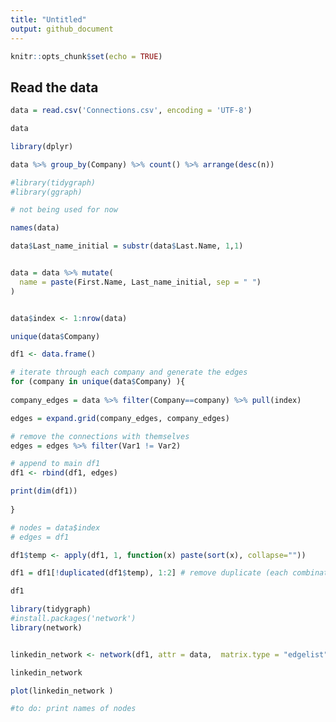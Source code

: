 ```yaml
---
title: "Untitled"
output: github_document
---
```


```r
knitr::opts_chunk$set(echo = TRUE)
```

## Read the data



```r
data = read.csv('Connections.csv', encoding = 'UTF-8')

data
```

```r
library(dplyr)

data %>% group_by(Company) %>% count() %>% arrange(desc(n))

```
```r

#library(tidygraph)
#library(ggraph)

# not being used for now

```
```r
names(data)
```

```r

data$Last_name_initial = substr(data$Last.Name, 1,1)


data = data %>% mutate(
  name = paste(First.Name, Last_name_initial, sep = " ")
)


data$index <- 1:nrow(data)

unique(data$Company)

df1 <- data.frame()

# iterate through each company and generate the edges 
for (company in unique(data$Company) ){
  
company_edges = data %>% filter(Company==company) %>% pull(index)

edges = expand.grid(company_edges, company_edges)

# remove the connections with themselves
edges = edges %>% filter(Var1 != Var2)

# append to main df1
df1 <- rbind(df1, edges)

print(dim(df1))
  
}

# nodes = data$index
# edges = df1

df1$temp <- apply(df1, 1, function(x) paste(sort(x), collapse=""))

df1 = df1[!duplicated(df1$temp), 1:2] # remove duplicate (each combination appears once)

df1
```

```r
library(tidygraph)
#install.packages('network')
library(network)


linkedin_network <- network(df1, attr = data,  matrix.type = "edgelist",directed=FALSE)

linkedin_network

plot(linkedin_network )

#to do: print names of nodes
```
  

